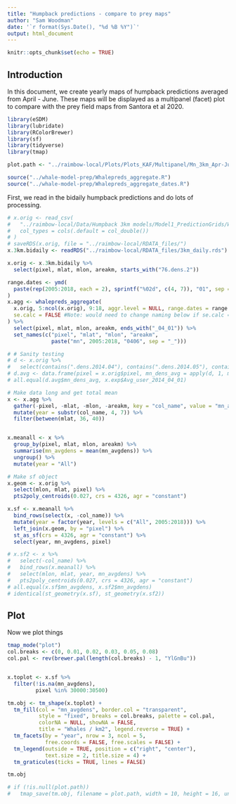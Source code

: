 ```yaml
---
title: "Humpback predictions - compare to prey maps"
author: "Sam Woodman"
date: '`r format(Sys.Date(), "%d %B %Y")`'
output: html_document
---
```


```r
knitr::opts_chunk$set(echo = TRUE)
```

## Introduction

In this document, we create yearly maps of humpback predictions averaged from April - June. These maps will be displayed as a multipanel (facet) plot to compare with the prey field maps from Santora et al 2020. 

```r
library(eSDM)
library(lubridate)
library(RColorBrewer)
library(sf)
library(tidyverse)
library(tmap)

plot.path <- "../raimbow-local/Plots/Plots_KAF/Multipanel/Mn_3km_Apr-Jun_zoomed.png" #NULL

source("../whale-model-prep/Whalepreds_aggregate.R")
source("../whale-model-prep/Whalepreds_aggregate_dates.R")
```

First, we read in the bidaily humpback predictions and do lots of processing.

```r
# x.orig <- read_csv(
#   "../raimbow-local/Data/Humpback 3km models/Model1_PredictionGrids/WEAR3km_76_2005-01-01to2019-08-14_daily_dens.csv", 
#   col_types = cols(.default = col_double())
# )
# saveRDS(x.orig, file = "../raimbow-local/RDATA_files/")
x.3km.bidaily <- readRDS("../raimbow-local/RDATA_files/3km_daily.rds")

x.orig <- x.3km.bidaily %>% 
  select(pixel, mlat, mlon, areakm, starts_with("76.dens.2"))

range.dates <- ymd(
  paste(rep(2005:2018, each = 2), sprintf("%02d", c(4, 7)), "01", sep = "_")
)
x.agg <- whalepreds_aggregate(
  x.orig, 5:ncol(x.orig), 9:18, aggr.level = NULL, range.dates = range.dates, 
  se.calc = FALSE #Note: would need to change naming below if se.calc = TRUE
) %>% 
  select(pixel, mlat, mlon, areakm, ends_with("_04_01")) %>% 
  set_names(c("pixel", "mlat", "mlon", "areakm", 
              paste("mn", 2005:2018, "0406", sep = "_")))

# # Sanity testing
# d <- x.orig %>% 
#   select(contains(".dens.2014.04"), contains(".dens.2014.05"), contains(".dens.2014.06"))
# d.avg <- data.frame(pixel = x.orig$pixel, mn_dens_avg = apply(d, 1, mean))
# all.equal(d.avg$mn_dens_avg, x.exp$Avg_user_2014_04_01)

# Make data long and get total mean
x <- x.agg %>% 
  gather(-pixel, -mlat, -mlon, -areakm, key = "col_name", value = "mn_avgdens") %>% 
  mutate(year = substr(col_name, 4, 7)) %>% 
  filter(between(mlat, 36, 40))


x.meanall <- x %>% 
  group_by(pixel, mlat, mlon, areakm) %>% 
  summarise(mn_avgdens = mean(mn_avgdens)) %>% 
  ungroup() %>% 
  mutate(year = "All")

# Make sf object
x.geom <- x.orig %>% 
  select(mlon, mlat, pixel) %>% 
  pts2poly_centroids(0.027, crs = 4326, agr = "constant")

x.sf <- x.meanall %>% 
  bind_rows(select(x, -col_name)) %>% 
  mutate(year = factor(year, levels = c("All", 2005:2018))) %>% 
  left_join(x.geom, by = "pixel") %>% 
  st_as_sf(crs = 4326, agr = "constant") %>% 
  select(year, mn_avgdens, pixel)

# x.sf2 <- x %>% 
#   select(-col_name) %>% 
#   bind_rows(x.meanall) %>% 
#   select(mlon, mlat, year, mn_avgdens) %>% 
#   pts2poly_centroids(0.027, crs = 4326, agr = "constant")
# all.equal(x.sf$mn_avgdens, x.sf2$mn_avgdens)
# identical(st_geometry(x.sf), st_geometry(x.sf2))

```

## Plot

Now we plot things

```r
tmap_mode("plot")
col.breaks <- c(0, 0.01, 0.02, 0.03, 0.05, 0.08)
col.pal <- rev(brewer.pal(length(col.breaks) - 1, "YlGnBu"))


x.toplot <- x.sf %>%
  filter(!is.na(mn_avgdens), 
         pixel %in% 30000:30500)

tm.obj <- tm_shape(x.toplot) + 
  tm_fill(col = "mn_avgdens", border.col = "transparent",
          style = "fixed", breaks = col.breaks, palette = col.pal, 
          colorNA = NULL, showNA = FALSE, 
          title = "Whales / km2", legend.reverse = TRUE) + 
  tm_facets(by = "year", nrow = 3, ncol = 5, 
            free.coords = FALSE, free.scales = FALSE) +
  tm_legend(outside = TRUE, position = c("right", "center"), 
            text.size = 2, title.size = 4) + 
  tm_graticules(ticks = TRUE, lines = FALSE)

tm.obj

# if (!is.null(plot.path)) 
#   tmap_save(tm.obj, filename = plot.path, width = 10, height = 16, units = "in", dpi = 300)
```
